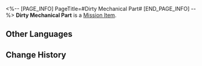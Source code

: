 <%-- [PAGE_INFO]
PageTitle=#Dirty Mechanical Part#
[END_PAGE_INFO] --%>
{{Item Infobox
|id          = 140182
|image       = Item Dirty Mechanical Part.png
|type        = Mission Item
|invCategory = Missions
|rarity      = 3
|effect      = 
|description = A small part used for mechanical production. Smaller than a person's fist.<br />''"It is this small part that supports an avenger's moral cleanliness."''
}}
'''Dirty Mechanical Part''' is a [[Mission Item]].

==Other Languages==
{{Other Languages
|en   = Dirty Mechanical Part
|zhs  = 脏兮兮的零件
|zht  = 髒兮兮的零件
|ja   = 汚れた部品
|ko   = 지저분한 부속품
|es   = Componente sucio
|fr   = Pièce mécanique sale
|ru   = Грязная деталь
|th   = ชิ้นส่วนที่สกปรก
|vi   = Linh Kiện Bị Bẩn
|de   = Schmutziges mechanisches Teil
|id   = Komponen Mesin Kotor
|pt   = Peça Mecânica Suja
}}

==Change History==
{{Change History|2.0}}